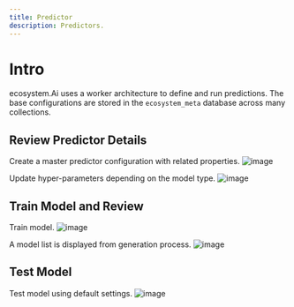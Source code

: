 ```yaml
---
title: Predictor
description: Predictors.
---
```


# Intro

ecosystem.Ai uses a worker architecture to define and run predictions. The base configurations are stored in the `ecosystem_meta` database across many collections.

## Review Predictor Details

Create a master predictor configuration with related properties.
![image](/images/configuration/predictor/predictor.png)

Update hyper-parameters depending on the model type.
![image](/images/configuration/predictor/predictor-params.png)

## Train Model and Review

Train model.
![image](/images/configuration/predictor/predictor-train.png)

A model list is displayed from generation process.
![image](/images/configuration/predictor/predictor-models.png)

## Test Model

Test model using default settings.
![image](/images/configuration/predictor/predictor-test.png)